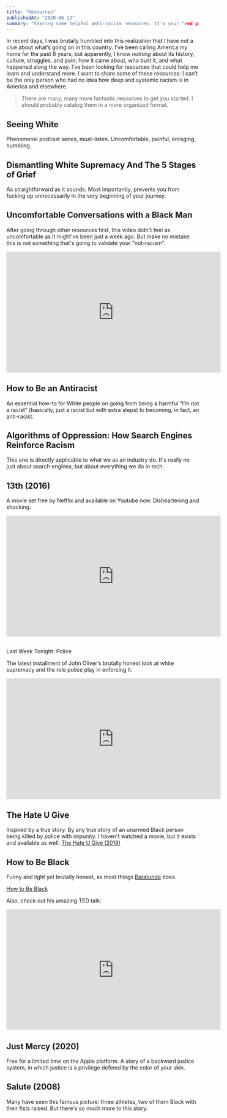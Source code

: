 ```yaml
---
title: "Resources"
publishedAt: "2020-06-12"
summary: "Sharing some helpful anti-racism resources. It's your "red pill": learn the truth, and after this, there is no turning back or choose a life of deliberate, aggressive ignorance."
---
```


In recent days, I was brutally humbled into this realization that I have not a clue about what’s going on in this country. I've been calling America my home for the past 8 years, but apparently, I know _nothing_ about its history, culture, struggles, and pain; how it came about, who built it, and what happened along the way. I’ve been looking for resources that could help me learn and understand more. I want to share some of these resources: I can’t be the only person who had no idea how deep and systemic racism is in America and elsewhere.

> There are many, many more fantastic resources to get you started. I should probably catalog them in a more organized format.

## Seeing White

Phenomenal podcast series, must-listen. Uncomfortable, painful, enraging, humbling.



## Dismantling White Supremacy And The 5 Stages of Grief

As straightforward as it sounds. Most importantly, prevents you from fucking up unnecessarily in the very beginning of your journey.



## Uncomfortable Conversations with a Black Man

After going through other resources first, this video didn't feel as uncomfortable as it might've been just a week ago. But make no mistake: this is not something that's going to validate your "not-racism".

<iframe width="560" height="315" src="https://www.youtube.com/embed/h8jUA7JBkF4" frameborder="0" allow="accelerometer; autoplay; encrypted-media; gyroscope; picture-in-picture" allowfullscreen></iframe>

## How to Be an Antiracist

An essential how-to for White people on going from being a harmful “I’m not a racist” (basically, just a racist but with extra steps) to becoming, in fact, an anti-racist.



## Algorithms of Oppression: How Search Engines Reinforce Racism

This one is directly applicable to what we as an industry do. It's really no just about search engines, but about everything we do in tech.



## 13th (2016)

A movie set free by Netflix and available on Youtube now. Disheartening and shocking.

<iframe width="560" height="315" src="https://www.youtube.com/embed/krfcq5pF8u8" frameborder="0" allow="accelerometer; autoplay; encrypted-media; gyroscope; picture-in-picture" allowfullscreen></iframe>

##   
Last Week Tonight: Police

The latest installment of John Oliver’s brutally honest look at white supremacy and the role police play in enforcing it.

<iframe width="560" height="315" src="https://www.youtube.com/embed/Wf4cea5oObY" frameborder="0" allow="accelerometer; autoplay; encrypted-media; gyroscope; picture-in-picture" allowfullscreen></iframe>

## The Hate U Give

Inspired by a true story. By any true story of an unarmed Black person being killed by police with impunity. I haven't watched a movie, but it exists and available as well: [The Hate U Give (2018)](https://www.youtube.com/watch?v=NXy0H-EZR5s)



## How to Be Black

Funny and light yet brutally honest, as most things [Baratunde](https://www.baratunde.com/) does.

[How to Be Black](https://bookshop.org/books/how-to-be-black/9780062003225?aid=8136)

Also, check out his amazing TED talk:

<iframe width="560" height="315" src="https://www.youtube.com/embed/RZgkjEdMbSw" frameborder="0" allow="accelerometer; autoplay; encrypted-media; gyroscope; picture-in-picture" allowfullscreen></iframe>

## Just Mercy (2020)

Free for a limited time on the Apple platform. A story of a backward justice system, in which justice is a privilege defined by the color of your skin.



## Salute (2008)

Many have seen this famous picture: three athletes, two of them Black with their fists raised. But there's so much more to this story.
